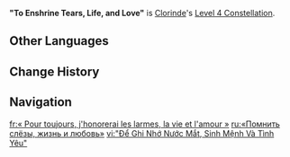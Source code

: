 {{Constellation Infobox
|image         = Constellation "To Enshrine Tears, Life, and Love".png
|character     = Clorinde
|level         = 4
|description   = When [[Last Lightfall]] deals DMG to opponent(s), DMG dealt is increased based on Clorinde's [[Bond of Life]] percentage. Every 1% of her current Bond of Life will increase Last Lightfall DMG by 2%. The maximum Last Lightfall DMG increase achievable this way is 200%.
|scale_att1    = Bond of Life
|scale_att2    = 
|utility1      = Elemental Burst DMG Increase
|utility2      = DMG Bonus
}}
'''"To Enshrine Tears, Life, and Love"''' is [[Clorinde]]'s [[Level 4 Constellation]].
<!--
==Gameplay Notes==
--><!--
==Preview==
{Preview
|file = "To Enshrine Tears, Life, and Love" Preview
}
-->
==Other Languages==
{{Other Languages
|en       = "To Enshrine Tears, Life, and Love"
|zhs      = 「铭记泪，生命与仁爱」
|zhs_rm   = "Míngjì Lèi, Shēngmìng yǔ Rén'ài"
|zht      = 「銘記淚、生命與仁愛」
|zht_rm   = "Míngjì Lèi, Shēngmìng yǔ Rén'ài"
|zh_tl    = "Remember Tears, Life and Mercy"
|ja       = 「涙と命、仁愛を心に刻め」
|ja_rm    = "Namida to Inochi, Jin'ai wo Kokoro ni Kizame"
|ja_tl    = "Engrave Tears, Life and Love in Heart"
|ko       = 「눈물, 생명, 사랑을 간직하며」
|ko_rm    = 
|ko_tl    = 
|es       = Recordaré las lágrimas, la vida y la compasión
|es_tl    = I Will Remember the Tears, the Life and the Compassion
|fr       = « Pour toujours, j'honorerai les larmes, la vie et l'amour »
|fr_tl    = "Forever, I Will Honor Tears, Life and Love"
|ru       = «Помнить слёзы, жизнь и любовь»
|ru_tl    = "To Remember Tears, Life and Love"
|th       = "To Enshrine Tears, Life, and Love"
|vi       = "Để Ghi Nhớ Nước Mắt, Sinh Mệnh Và Tình Yêu"
|vi_tl    = 
|de       = „In Erinnerung an die Tränen, das Leben und die Liebe“
|de_tl    = "In Remembrance of the Tears, the Life and the Love"
|id       = "To Enshrine Tears, Life, and Love"
|pt       = "Lembrarei as Lágrimas, a Vida e o Amor"
|pt_tl    = 
|tr       = "Gözyaşı, Hayat ve Aşk Adına"
|tr_tl    = 
|it       = "Di custodire le lacrime, la vita e l'amore"
|it_tl    = 
}}

==Change History==
{{Change History|4.7}}

==Navigation==
{{Talent Navbox|Clorinde}}

[[fr:« Pour toujours, j'honorerai les larmes, la vie et l'amour »]]
[[ru:«Помнить слёзы, жизнь и любовь»]]
[[vi:"Để Ghi Nhớ Nước Mắt, Sinh Mệnh Và Tình Yêu"]]